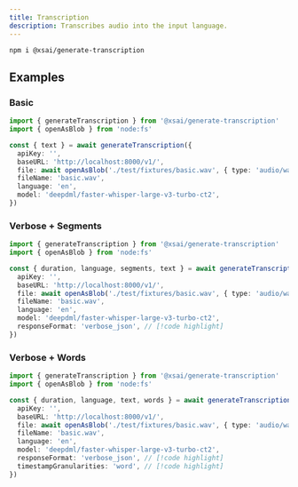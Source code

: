 ```yaml
---
title: Transcription
description: Transcribes audio into the input language.
---
```



<PkgSizeBadge pkg="@xsai/generate-transcription" />

```package-install
npm i @xsai/generate-transcription
```

## Examples

### Basic

```ts twoslash
import { generateTranscription } from '@xsai/generate-transcription'
import { openAsBlob } from 'node:fs'

const { text } = await generateTranscription({
  apiKey: '',
  baseURL: 'http://localhost:8000/v1/',
  file: await openAsBlob('./test/fixtures/basic.wav', { type: 'audio/wav' }),
  fileName: 'basic.wav',
  language: 'en',
  model: 'deepdml/faster-whisper-large-v3-turbo-ct2',
})
```

### Verbose + Segments

```ts twoslash
import { generateTranscription } from '@xsai/generate-transcription'
import { openAsBlob } from 'node:fs'

const { duration, language, segments, text } = await generateTranscription({ // [!code highlight]
  apiKey: '',
  baseURL: 'http://localhost:8000/v1/',
  file: await openAsBlob('./test/fixtures/basic.wav', { type: 'audio/wav' }),
  fileName: 'basic.wav',
  language: 'en',
  model: 'deepdml/faster-whisper-large-v3-turbo-ct2',
  responseFormat: 'verbose_json', // [!code highlight]
})
```

### Verbose + Words

```ts twoslash
import { generateTranscription } from '@xsai/generate-transcription'
import { openAsBlob } from 'node:fs'

const { duration, language, text, words } = await generateTranscription({ // [!code highlight]
  apiKey: '',
  baseURL: 'http://localhost:8000/v1/',
  file: await openAsBlob('./test/fixtures/basic.wav', { type: 'audio/wav' }),
  fileName: 'basic.wav',
  language: 'en',
  model: 'deepdml/faster-whisper-large-v3-turbo-ct2',
  responseFormat: 'verbose_json', // [!code highlight]
  timestampGranularities: 'word', // [!code highlight]
})
```
